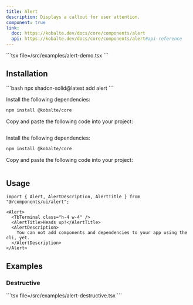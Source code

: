```yaml
---
title: Alert
description: Displays a callout for user attention.
component: true
link:
  doc: https://kobalte.dev/docs/core/components/alert
  api: https://kobalte.dev/docs/core/components/alert#api-reference
---
```



<ComponentPreview name="alert-demo" client:only="solid-js">
<Fragment slot="code">
```tsx file=<rootDir>/src/examples/alert-demo.tsx
```
</Fragment>
</ComponentPreview>

## Installation

<ComponentInstallation client:only="solid-js">

<Fragment slot="cli">
```bash
npx shadcn-solid@latest add alert
```
</Fragment>

<Step slot="tw">

<StepItem>Install the following dependencies:</StepItem>
```bash
npm install @kobalte/core
```

<StepItem>Copy and paste the following code into your project:</StepItem>
```tsx file=<rootDir>/../packages/tailwindcss/ui/alert.tsx
```

</Step>

<Step slot="uno">

<StepItem>Install the following dependencies:</StepItem>
```bash
npm install @kobalte/core
```

<StepItem>Copy and paste the following code into your project:</StepItem>
```tsx file=<rootDir>/../packages/unocss/ui/alert.tsx
```

</Step>

</ComponentInstallation>

## Usage

```tsx
import { Alert, AlertDescription, AlertTitle } from "@/components/ui/alert";
```

```tsx
<Alert>
  <TbTerminal class="h-4 w-4" />
  <AlertTitle>Heads up!</AlertTitle>
  <AlertDescription>
    You can not add components and dependencies to your app using the cli, yet.
  </AlertDescription>
</Alert>
```

## Examples

### Destructive

<ComponentPreview name="alert-destructive" client:only="solid-js">
<Fragment slot="code">
```tsx file=<rootDir>/src/examples/alert-destructive.tsx
```
</Fragment>
</ComponentPreview>
